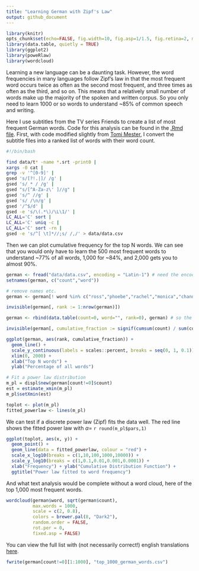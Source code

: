 ```yaml
---
title: "Learning German with Zipf's Law"
output: github_document
---
```

```r
library(knitr)
opts_chunk$set(echo=FALSE, fig.width=10, fig.asp=1/1.5, fig.retina=2, message=FALSE, warning=FALSE)
library(data.table, quietly = TRUE)
library(ggplot2)
library(poweRlaw)
library(wordcloud)
```

Learning a new language can be a daunting task. However, the word frequencies in many languages follow Zipf's law in that the most frequent word occurs twice as often as the second most frequent, and three times as often as the third, and so on. This means that a relatively small number of words make up the majority of the spoken and written corpus. So you only need to learn 1000 or so words to understand ~85% of common speech and writing.

Here I use subtitles from the TV series Friends to create a list of most frequent German words. Code for this analysis can be found in the [.Rmd file](german.Rmd). First, with code modified slightly from [Tomi Mester](https://hackernoon.com/learning-languages-very-quickly-with-the-help-of-some-very-basic-data-science-cdbf95288333), I convert the subtitle files into a ranked list of words with their word count.

```bash
#!/bin/bash

find data/t* -name *.srt -print0 |
xargs -0 cat |
grep -v '^[0-9]' |
gsed 's/[?!.|]/ /g' |
gsed 's/ * / /g' |
gsed "s/[^A-Za-z\' ]//g" |
gsed 's/^ //g' |
gsed 's/ /\n/g' |
gsed '/^$/d' |
gsed -e 's/\(.*\)/\L\1/' |
LC_ALL='C' sort |
LC_ALL='C' uniq -c |
LC_ALL='C' sort -rn |
gsed -e 's/^[ \t]*//;s/ /,/' > data/data.csv
```

Then we can plot cumulative frequency for the top N words. We can see that you would only have to learn the 500 most frequent words to understand ~77% of all words, 1,000 for ~84%, and 2,000 gets you to almost 90%.

```r

german <- fread("data/data.csv", encoding = "Latin-1") # need the encoding for the characters: ß, ü etc.
setnames(german, c("count","word"))

# remove names etc.
german <- german[! word %in% c("ross","phoebe","rachel","monica","chandler","emma","joey","o","i","k","mike","carol","janice","richard","irossi","charlie","ichandleri","ijoeyi","barry","pete","iphoebei","david","paul","joe","gunther","frank","ralph","e","jack","iracheli","imonicai","tribbiani","sdi","gelulasdi","sdi","mona","tulsa","monicas","lauren","iuntertiteli","julie","marcel","susan")]

invisible(german[, rank := 1:nrow(german)])

german <- rbind(data.table(count=0, word="", rank=0), german) # so the graph starts at 0

invisible(german[, cumulative_fraction := signif(cumsum(count) / sum(count), 4)] )

ggplot(german, aes(rank, cumulative_fraction)) +
  geom_line() +
  scale_y_continuous(labels = scales::percent, breaks = seq(0, 1, 0.1)) +
  xlim(0, 2000) +
  xlab("Top N words") +
  ylab("Percentage of all words")
```

```r
# Fit a power law distribution
m_pl = displ$new(german[count!=0]$count)
est = estimate_xmin(m_pl)
m_pl$setXmin(est)

toplot <- plot(m_pl)
fitted_powerlaw <- lines(m_pl)
```

We can test if a discrete power law (Zipf) fits the data well. The red line shows the fitted power law with $\alpha =$ `r round(m_pl$pars,1)`

```r
ggplot(toplot, aes(x, y)) +
  geom_point() +
  geom_line(data = fitted_powerlaw, colour = "red") +
  scale_x_log10(breaks = c(1,10,100,1000,10000)) +
  scale_y_log10(breaks = c(1,0.1,0.01,0.001,0.0001)) +
  xlab("Frequency") + ylab("Cumulative Distribution Function") +
  ggtitle("Power law fitted to word frequency")

```

And what text analysis would be complete without a word cloud, here of the top 1,000 most frequent words.
```r
wordcloud(german$word, sqrt(german$count),
          max.words = 1000,
          scale = c(2, 0.8),
          colors = brewer.pal(8, "Dark2"),
          random.order = FALSE,
          rot.per = 0,
          fixed.asp = FALSE)
```

You can view the full list with (not necessarily correct!) english translations [here](translated_list.csv).

```r
fwrite(german[count!=0][1:1000], "top_1000_german_words.csv")
```
